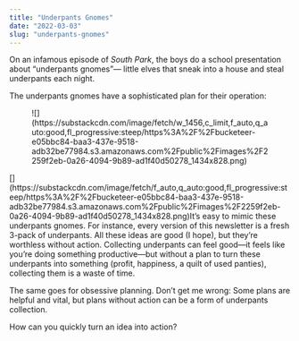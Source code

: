 ```yaml
---
title: "Underpants Gnomes"
date: "2022-03-03"
slug: "underpants-gnomes"
---
```


On an infamous episode of *South Park*, the boys do a school presentation about “underpants gnomes”— little elves that sneak into a house and steal underpants each night.

The underpants gnomes have a sophisticated plan for their operation:

<div class="wp-block-image"><figure class="aligncenter">![](https://substackcdn.com/image/fetch/w_1456,c_limit,f_auto,q_auto:good,fl_progressive:steep/https%3A%2F%2Fbucketeer-e05bbc84-baa3-437e-9518-adb32be77984.s3.amazonaws.com%2Fpublic%2Fimages%2F2259f2eb-0a26-4094-9b89-ad1f40d50278_1434x828.png)</figure></div>[](https://substackcdn.com/image/fetch/f_auto,q_auto:good,fl_progressive:steep/https%3A%2F%2Fbucketeer-e05bbc84-baa3-437e-9518-adb32be77984.s3.amazonaws.com%2Fpublic%2Fimages%2F2259f2eb-0a26-4094-9b89-ad1f40d50278_1434x828.png)It’s easy to mimic these underpants gnomes. For instance, every version of this newsletter is a fresh 3-pack of underpants. All these ideas are good (I hope), but they’re worthless without action. Collecting underpants can feel good—it feels like you’re doing something productive—but without a plan to turn these underpants into something (profit, happiness, a quilt of used panties), collecting them is a waste of time.

The same goes for obsessive planning. Don’t get me wrong: Some plans are helpful and vital, but plans without action can be a form of underpants collection.

How can you quickly turn an idea into action?